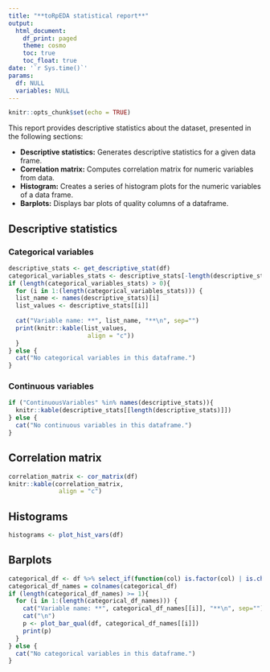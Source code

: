 ```yaml
---
title: "**toRpEDA statistical report**"
output:
  html_document:
    df_print: paged
    theme: cosmo
    toc: true
    toc_float: true
date: '`r Sys.time()`'
params:
  df: NULL
  variables: NULL
---
```


```r
knitr::opts_chunk$set(echo = TRUE)
```

This report provides descriptive statistics about the dataset, presented in the following sections:

- **Descriptive statistics:** Generates descriptive statistics for a given data frame.
- **Correlation matrix:** Computes correlation matrix for numeric variables from data.
- **Histogram:** Creates a series of histogram plots for the numeric variables of a data frame.
- **Barplots:** Displays bar plots of quality columns of a dataframe.

## Descriptive statistics
### Categorical variables
```r
descriptive_stats <- get_descriptive_stat(df)
categorical_variables_stats <- descriptive_stats[-length(descriptive_stats)]
if (length(categorical_variables_stats) > 0){
  for (i in 1:(length(categorical_variables_stats))) {
  list_name <- names(descriptive_stats)[i]
  list_values <- descriptive_stats[[i]]
  
  cat("Variable name: **", list_name, "**\n", sep="")
  print(knitr::kable(list_values, 
                      align = "c"))
  }
} else {
  cat("No categorical variables in this dataframe.")
}
```

### Continuous variables
```r
if ("ContinuousVariables" %in% names(descriptive_stats)){
  knitr::kable(descriptive_stats[[length(descriptive_stats)]])
} else {
  cat("No continuous variables in this dataframe.")
}
```

## Correlation matrix

```r
correlation_matrix <- cor_matrix(df)
knitr::kable(correlation_matrix, 
              align = "c")
```

## Histograms

```r
histograms <- plot_hist_vars(df)
```

## Barplots

```r
categorical_df <- df %>% select_if(function(col) is.factor(col) | is.character(col))
categorical_df_names = colnames(categorical_df)
if (length(categorical_df_names) >= 1){
  for (i in 1:(length(categorical_df_names))) {
    cat("Variable name: **", categorical_df_names[[i]], "**\n", sep="")
    cat("\n")
    p <- plot_bar_qual(df, categorical_df_names[[i]])
    print(p)
  }
} else {
  cat("No categorical variables in this dataframe.")
}
```


